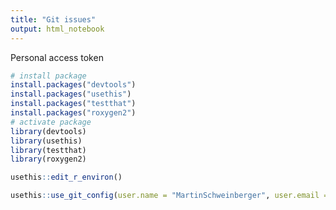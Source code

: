 ```yaml
---
title: "Git issues"
output: html_notebook
---
```


Personal access token

```r
# install package
install.packages("devtools")
install.packages("usethis")
install.packages("testthat")
install.packages("roxygen2")
# activate package
library(devtools)
library(usethis)
library(testthat)
library(roxygen2)
```

```r
usethis::edit_r_environ()
```

```r
usethis::use_git_config(user.name = "MartinSchweinberger", user.email = "martin.schweinberger.hh@gmail.com")
```

